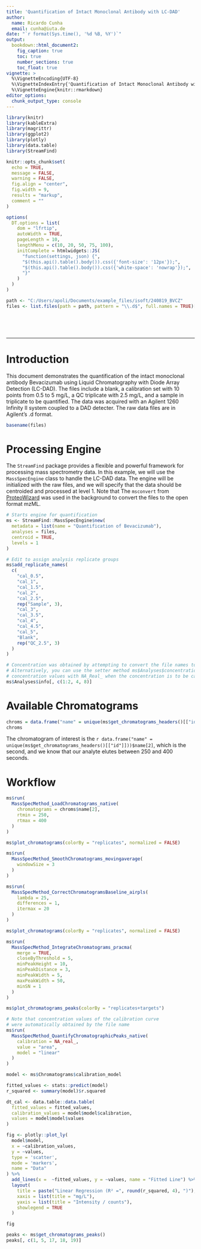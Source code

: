 ```yaml
---
title: 'Quantification of Intact Monoclonal Antibody with LC-DAD'
author:
  name: Ricardo Cunha
  email: cunha@iuta.de
date: "`r format(Sys.time(), '%d %B, %Y')`"
output:
  bookdown::html_document2:
    fig_caption: true
    toc: true
    number_sections: true
    toc_float: true
vignette: >
  %\VignetteEncoding{UTF-8}
  %\VignetteIndexEntry{'Quantification of Intact Monoclonal Antibody with LC-DAD'}
  %\VignetteEngine{knitr::rmarkdown}
editor_options: 
  chunk_output_type: console
---
```


```r
library(knitr)
library(kableExtra)
library(magrittr)
library(ggplot2)
library(plotly)
library(data.table)
library(StreamFind)

knitr::opts_chunk$set(
  echo = TRUE,
  message = FALSE,
  warning = FALSE,
  fig.align = "center",
  fig.width = 9,
  results = "markup",
  comment = ""
)

options(
  DT.options = list(
    dom = "lfrtip",
    autoWidth = TRUE,
    pageLength = 10,
    lengthMenu = c(10, 20, 50, 75, 100),
    initComplete = htmlwidgets::JS(
      "function(settings, json) {",
      "$(this.api().table().body()).css({'font-size': '12px'});",
      "$(this.api().table().body()).css({'white-space': 'nowrap'});",
      "}"
    )
  )
)

path <- "C:/Users/apoli/Documents/example_files/isoft/240819_BVCZ"
files <- list.files(path = path, pattern = "\\.d$", full.names = TRUE)[-15]
```

<style>
pre {
  overflow-x: auto;
}
pre code {
  word-wrap: normal;
  white-space: pre;
}
</style>

<br>

<br>

***

# Introduction

This document demonstrates the quantification of the intact monoclonal antibody Bevacizumab using Liquid Chromatography with Diode Array Detection (LC-DAD). The files include a blank, a calibration set with 10 points from 0.5 to 5 mg/L, a QC triplicate with 2.5 mg/L, and a sample in triplicate to be quantified. The data was acquired with an Agilent 1260 Infinity II system coupled to a DAD detecter. The raw data files are in Agilent's .d format.

```r
basename(files)
```

# Processing Engine

The `StreamFind` package provides a flexible and powerful framework for processing mass spectrometry data. In this example, we will use the `MassSpecEngine` class to handle the LC-DAD data. The engine will be initialized with the raw files, and we will specify that the data should be centroided and processed at level 1. Note that The `msconvert` from [ProteoWizard](https://proteowizard.sourceforge.io/) was used in the background to convert the files to the open format mzML.

```r
# Starts engine for quantification
ms <- StreamFind::MassSpecEngine$new(
  metadata = list(name = "Quantification of Bevacizumab"),
  analyses = files,
  centroid = TRUE,
  levels = 1
)

# Edit to assign analysis replicate groups
ms$add_replicate_names(
  c(
    "cal_0.5",
    "cal_1",
    "cal_1.5",
    "cal_2",
    "cal_2.5",
    rep("Sample", 3),
    "cal_3",
    "cal_3.5",
    "cal_4",
    "cal_4.5",
    "cal_5",
    "Blank",
    rep("QC_2.5", 3)
  )
)

# Concentration was obtained by attempting to convert the file names to numeric
# Alternatively, you can use the setter method ms$Analyses$concentrations to manually add the
# concentration values with NA_Real_ when the concentration is to be calculated
ms$Analyses$info[, c(1:2, 4, 8)]
```

# Available Chromatograms

```r
chroms = data.frame("name" = unique(ms$get_chromatograms_headers()[["id"]]))
chroms
```

The chromatogram of interest is the `r data.frame("name" = unique(ms$get_chromatograms_headers()[["id"]]))$name[2]`, which is the second, and we know that our analyte elutes between 250 and 400 seconds.

# Workflow

```r
ms$run(
  MassSpecMethod_LoadChromatograms_native(
    chromatograms = chroms$name[2],
    rtmin = 250,
    rtmax = 400
  )
)
```

```r
ms$plot_chromatograms(colorBy = "replicates", normalized = FALSE)
```

```r
ms$run(
  MassSpecMethod_SmoothChromatograms_movingaverage(
    windowSize = 3
  )
)

ms$run(
  MassSpecMethod_CorrectChromatogramsBaseline_airpls(
    lambda = 25,
    differences = 1,
    itermax = 20
  )
)
```

```r
ms$plot_chromatograms(colorBy = "replicates", normalized = FALSE)
```

```r
ms$run(
  MassSpecMethod_IntegrateChromatograms_pracma(
    merge = TRUE,
    closeByThreshold = 5,
    minPeakHeight = 10,
    minPeakDistance = 3,
    minPeakWidth = 5,
    maxPeakWidth = 50,
    minSN = 1
  )
)
```

```r
ms$plot_chromatograms_peaks(colorBy = "replicates+targets")
```

```r
# Note that concentration values of the calibration curve
# were automatically obtained by the file name
ms$run(
  MassSpecMethod_QuantifyChromatographicPeaks_native(
    calibration = NA_real_,
    value = "area",
    model = "linear"
  )
)
```

```r
model <- ms$Chromatograms$calibration_model

fitted_values <- stats::predict(model)
r_squared <- summary(model)$r.squared

dt_cal <- data.table::data.table(
  fitted_values = fitted_values,
  calibration_values = model$model$calibration,
  values = model$model$values
)

fig <- plotly::plot_ly(
  model$model,
  x = ~calibration_values,
  y = ~values,
  type = 'scatter',
  mode = 'markers',
  name = "Data"
) %>%
  add_lines(x =  ~fitted_values, y = ~values, name = "Fitted Line") %>%
  layout(
    title = paste("Linear Regression (R² =", round(r_squared, 4), ")"),
    xaxis = list(title = "mg/L"),
    yaxis = list(title = "Intensity / counts"),
    showlegend = TRUE
  )

fig
```

```r
peaks <- ms$get_chromatograms_peaks()
peaks[, c(1, 5, 17, 18, 19)]
```
